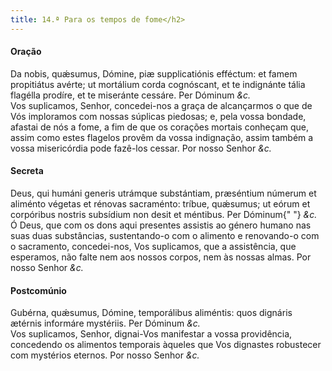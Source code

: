 ```yaml
---
title: 14.ª Para os tempos de fome</h2>
---
```


<h4 class="text-center">Oração</h4>
<div class="container-fluid">
  <div class="row">
    <div class="col-6 dropcaps text-justify">
      Da nobis, quǽsumus, Dómine, piæ supplicatiónis efféctum: et famem
      propitiátus avérte; ut mortálium corda cognóscant, et te indignánte tália
      flagélla prodíre, et te miseránte cessáre. Per Dóminum <em>&c.</em>
    </div>
    <div class="col-6 dropcaps text-justify">
      Vos suplicamos, Senhor, concedei-nos a graça de alcançarmos o que de Vós
      imploramos com nossas súplicas piedosas; e, pela vossa bondade, afastai de
      nós a fome, a fim de que os corações mortais conheçam que, assim como
      estes flagelos provêm da vossa indignação, assim também a vossa
      misericórdia pode fazê-los cessar. Por nosso Senhor <em>&c.</em>
    </div>
  </div>
</div>

<h4 class="text-center">Secreta</h4>
<div class="container-fluid">
  <div class="row">
    <div class="col-6 dropcaps text-justify">
      Deus, qui humáni generis utrámque substántiam, præséntium númerum et
      aliménto végetas et rénovas sacraménto: tríbue, quǽsumus; ut eórum et
      corpóribus nostris subsídium non desit et méntibus. Per Dóminum{" "}
      <em>&c.</em>
    </div>
    <div class="col-6 dropcaps text-justify">
      Ó Deus, que com os dons aqui presentes assistis ao género humano nas suas
      duas substâncias, sustentando-o com o alimento e renovando-o com o
      sacramento, concedei-nos, Vos suplicamos, que a assistência, que
      esperamos, não falte nem aos nossos corpos, nem às nossas almas. Por nosso
      Senhor <em>&c.</em>
    </div>
  </div>
</div>

<h4 class="text-center">Postcomúnio</h4>
<div class="container-fluid">
  <div class="row">
    <div class="col-6 dropcaps text-justify">
      Gubérna, quǽsumus, Dómine, temporálibus aliméntis: quos dignáris ætérnis
      informáre mystériis. Per Dóminum <em>&c.</em>
    </div>
    <div class="col-6 dropcaps text-justify">
      Vos suplicamos, Senhor, dignai-Vos manifestar a vossa providência,
      concedendo os alimentos temporais àqueles que Vos dignastes robustecer com
      mystérios eternos. Por nosso Senhor <em>&c.</em>
    </div>
  </div>
</div>
